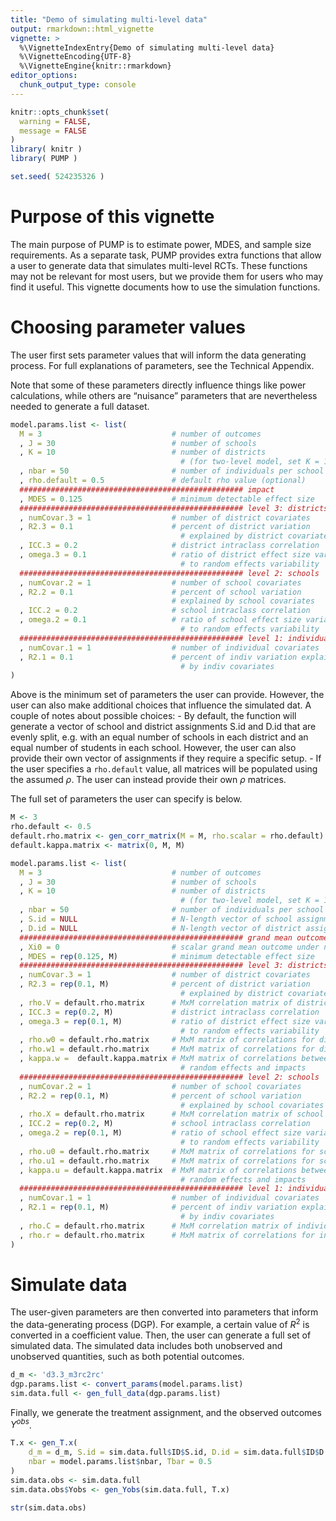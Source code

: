 ```yaml
---
title: "Demo of simulating multi-level data"
output: rmarkdown::html_vignette
vignette: >
  %\VignetteIndexEntry{Demo of simulating multi-level data}
  %\VignetteEncoding{UTF-8}
  %\VignetteEngine{knitr::rmarkdown}
editor_options: 
  chunk_output_type: console
---
```


```r
knitr::opts_chunk$set(
  warning = FALSE,
  message = FALSE
)
library( knitr )
library( PUMP )

set.seed( 524235326 )
```

# Purpose of this vignette

The main purpose of PUMP is to estimate power, MDES, and sample size requirements.
As a separate task, PUMP provides extra functions that allow a user to generate data that simulates multi-level RCTs.
These functions may not be relevant for most users, but we provide them for
users who may find it useful.
This vignette documents how to use the simulation functions.

# Choosing parameter values

The user first sets parameter values that will inform the data generating process.
For full explanations of parameters, see the Technical Appendix.

Note that some of these parameters directly influence things like power calculations, while others are "nuisance" parameters that are nevertheless needed to generate a full dataset.

```r
model.params.list <- list(
  M = 3                             # number of outcomes
  , J = 30                          # number of schools
  , K = 10                          # number of districts
                                      # (for two-level model, set K = 1)
  , nbar = 50                       # number of individuals per school
  , rho.default = 0.5               # default rho value (optional)
  ################################################## impact
  , MDES = 0.125                    # minimum detectable effect size      
  ################################################## level 3: districts
  , numCovar.3 = 1                  # number of district covariates
  , R2.3 = 0.1                      # percent of district variation
                                      # explained by district covariates
  , ICC.3 = 0.2                     # district intraclass correlation
  , omega.3 = 0.1                   # ratio of district effect size variability
                                      # to random effects variability
  ################################################## level 2: schools
  , numCovar.2 = 1                  # number of school covariates
  , R2.2 = 0.1                      # percent of school variation
                                    # explained by school covariates
  , ICC.2 = 0.2                     # school intraclass correlation	
  , omega.2 = 0.1                   # ratio of school effect size variability
                                      # to random effects variability
  ################################################## level 1: individuals
  , numCovar.1 = 1                  # number of individual covariates
  , R2.1 = 0.1                      # percent of indiv variation explained
                                      # by indiv covariates
)
```

Above is the minimum set of parameters the user can provide.
However, the user can also make additional choices that influence the simulated dat.
A couple of notes about possible choices:
- By default, the function will generate a vector of school and district assignments S.id and D.id that are evenly split, e.g. with an equal number of schools in each district and an equal number of students in each school. However, the user can also provide their own vector of assignments if they require a specific setup.
- If the user specifies a `rho.default` value, all matrices will be populated using the assumed $\rho$. The user can instead provide their own $\rho$ matrices.

The full set of parameters the user can specify is below.

```r
M <- 3
rho.default <- 0.5
default.rho.matrix <- gen_corr_matrix(M = M, rho.scalar = rho.default)
default.kappa.matrix <- matrix(0, M, M) 

model.params.list <- list(
  M = 3                             # number of outcomes
  , J = 30                          # number of schools
  , K = 10                          # number of districts
                                      # (for two-level model, set K = 1)
  , nbar = 50                       # number of individuals per school
  , S.id = NULL                     # N-length vector of school assignments
  , D.id = NULL                     # N-length vector of district assignments
  ################################################## grand mean outcome and impact
  , Xi0 = 0                         # scalar grand mean outcome under no treatment
  , MDES = rep(0.125, M)            # minimum detectable effect size      
  ################################################## level 3: districts
  , numCovar.3 = 1                  # number of district covariates
  , R2.3 = rep(0.1, M)              # percent of district variation
                                      # explained by district covariates
  , rho.V = default.rho.matrix      # MxM correlation matrix of district covariates
  , ICC.3 = rep(0.2, M)             # district intraclass correlation
  , omega.3 = rep(0.1, M)           # ratio of district effect size variability
                                      # to random effects variability
  , rho.w0 = default.rho.matrix     # MxM matrix of correlations for district random effects
  , rho.w1 = default.rho.matrix     # MxM matrix of correlations for district impacts
  , kappa.w =  default.kappa.matrix # MxM matrix of correlations between district
                                      # random effects and impacts
  ################################################## level 2: schools
  , numCovar.2 = 1                  # number of school covariates
  , R2.2 = rep(0.1, M)              # percent of school variation
                                      # explained by school covariates
  , rho.X = default.rho.matrix      # MxM correlation matrix of school covariates
  , ICC.2 = rep(0.2, M)             # school intraclass correlation	
  , omega.2 = rep(0.1, M)           # ratio of school effect size variability
                                      # to random effects variability
  , rho.u0 = default.rho.matrix     # MxM matrix of correlations for school random effects
  , rho.u1 = default.rho.matrix     # MxM matrix of correlations for school impacts
  , kappa.u = default.kappa.matrix  # MxM matrix of correlations between school
                                      # random effects and impacts
  ################################################## level 1: individuals
  , numCovar.1 = 1                  # number of individual covariates
  , R2.1 = rep(0.1, M)              # percent of indiv variation explained
                                      # by indiv covariates
  , rho.C = default.rho.matrix      # MxM correlation matrix of individual covariates
  , rho.r = default.rho.matrix      # MxM matrix of correlations for individual residuals 
)
```

# Simulate data

The user-given parameters are then converted into parameters that inform the data-generating process (DGP).
For example, a certain value of $R^2$ is converted in a coefficient value.
Then, the user can generate a full set of simulated data.
The simulated data includes both unobserved and unobserved quantities, such as both potential outcomes. 

```r
d_m <- 'd3.3_m3rc2rc'
dgp.params.list <- convert_params(model.params.list)
sim.data.full <- gen_full_data(dgp.params.list)
```

Finally, we generate the treatment assignment, and the observed outcomes $Y^{obs}$.

```r
T.x <- gen_T.x(
    d_m = d_m, S.id = sim.data.full$ID$S.id, D.id = sim.data.full$ID$D.id,
    nbar = model.params.list$nbar, Tbar = 0.5
)
sim.data.obs <- sim.data.full
sim.data.obs$Yobs <- gen_Yobs(sim.data.full, T.x)
```

```r
str(sim.data.obs)
```




